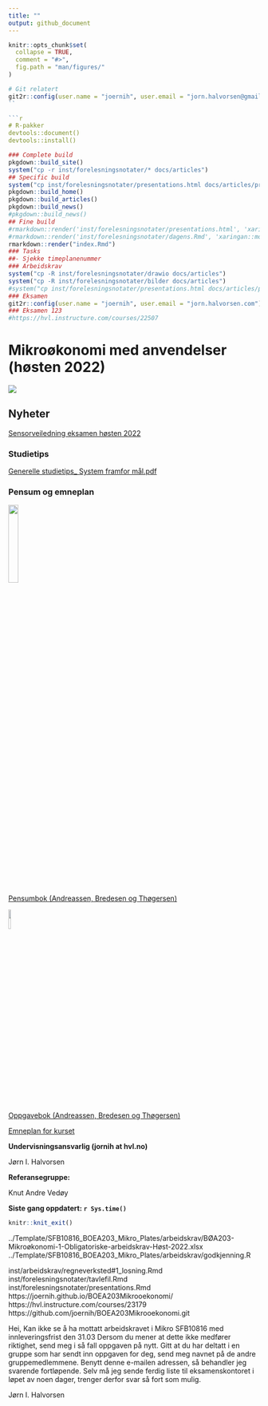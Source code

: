 ```yaml
--- 
title: ""
output: github_document
---
```


<!-- README.md is generated from README.Rmd. Please edit that file -->

```r
knitr::opts_chunk$set(
  collapse = TRUE,
  comment = "#>",
  fig.path = "man/figures/"
)
```


```r
# Git relatert
git2r::config(user.name = "joernih", user.email = "jorn.halvorsen@gmail.com")
``

```r
# R-pakker
devtools::document()
devtools::install()
```

```r
### Complete build
pkgdown::build_site()
system("cp -r inst/forelesningsnotater/* docs/articles")
## Specific build
system("cp inst/forelesningsnotater/presentations.html docs/articles/presentations.html")
pkgdown::build_home()
pkgdown::build_articles()
pkgdown::build_news()
#pkgdown::build_news()
## Fine build
#rmarkdown::render('inst/forelesningsnotater/presentations.html', 'xaringan::moon_reader')
#rmarkdown::render('inst/forelesningsnotater/dagens.Rmd', 'xaringan::moon_reader')
rmarkdown::render("index.Rmd")
### Tasks
##- Sjekke timeplanenummer
### Arbeidskrav
system("cp -R inst/forelesningsnotater/drawio docs/articles")
system("cp -R inst/forelesningsnotater/bilder docs/articles")
#system("cp inst/forelesningsnotater/presentations.html docs/articles/presentations.html")
### Eksamen
git2r::config(user.name = "joernih", user.email = "jorn.halvorsen.com")
### Eksamen 123
#https://hvl.instructure.com/courses/22507
```

# Mikroøkonomi med anvendelser (høsten 2022)

![](man/figures/abc.jpg)

## Nyheter

[Sensorveiledning eksamen høsten 2022]()

### Studietips

[Generelle studietips_ System framfor mål.pdf](https://github.com/joernih/BOEA203Mikrooekonomi/blob/main/inst/oppgaver/systemvsmaal.pdf)

### Pensum og emneplan

![](man/figures/pensum.jpg){width=20%}
<br>
[Pensumbok (Andreassen, Bredesen og Thøgersen)](https://www.cappelendammundervisning.no/_innforing-i-mikrookonomi-9788202640521)
<br>

![](man/figures/oppgaver.jpg){width=10%}

[Oppgavebok (Andreassen, Bredesen og Thøgersen)](https://www.cappelendammundervisning.no/_innforing-i-mikrookonomi-ovingsoppgaver-med-losningsforslag-9788202656485)
<br>

[Emneplan for kurset](https://www.hvl.no/studier/studieprogram/emne/41/b%C3%B8a203)

**Undervisningsansvarlig (jornih at hvl.no)**

Jørn I. Halvorsen


**Referansegruppe:**

Knut Andre Vedøy

**Siste gang oppdatert: `r Sys.time()`**

```r
knitr::knit_exit()
```


../Template/SFB10816_BOEA203_Mikro_Plates/arbeidskrav/BØA203-Mikroøkonomi-1-Obligatoriske-arbeidskrav-Høst-2022.xlsx
../Template/SFB10816_BOEA203_Mikro_Plates/arbeidskrav/godkjenning.R


inst/arbeidskrav/regneverksted#1_losning.Rmd
inst/forelesningsnotater/tavlefil.Rmd
inst/forelesningsnotater/presentations.Rmd
https://joernih.github.io/BOEA203Mikrooekonomi/
https://hvl.instructure.com/courses/23179
https://github.com/joernih/BOEA203Mikrooekonomi.git


Hei,
Kan ikke se å ha mottatt arbeidskravet i Mikro SFB10816 med innleveringsfrist den 31.03
Dersom du mener at dette ikke medfører riktighet, send meg i så fall oppgaven
på nytt. Gitt at du har deltatt i en gruppe som har sendt inn oppgaven for
deg, send meg navnet på de andre gruppemedlemmene.
Benytt denne e-mailen adressen, så behandler jeg svarende fortløpende.
Selv må jeg sende ferdig liste til eksamenskontoret i løpet av noen dager, trenger derfor svar så fort som mulig.

Jørn I. Halvorsen
